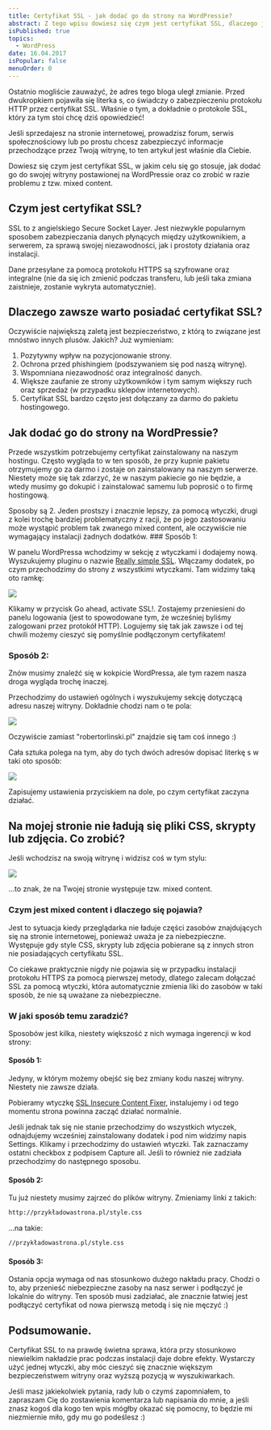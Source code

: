 ```yaml
---
title: Certyfikat SSL - jak dodać go do strony na WordPressie?
abstract: Z tego wpisu dowiesz się czym jest certyfikat SSL, dlaczego jest przydatny, jak go zainstalować i jak poradzić sobie z problemami związanymi z konfiguracją.
isPublished: true
topics:
  - WordPress
date: 16.04.2017
isPopular: false
menuOrder: 0
---
```


Ostatnio mogliście zauważyć, że adres tego bloga uległ zmianie. Przed dwukropkiem pojawiła się literka s, co świadczy o zabezpieczeniu protokołu HTTP przez certyfikat SSL. Właśnie o tym, a dokładnie o protokole SSL, który za tym stoi chcę dziś opowiedzieć!

Jeśli sprzedajesz na stronie internetowej, prowadzisz forum, serwis społecznościowy lub po prostu chcesz zabezpieczyć informacje przechodzące przez Twoją witrynę, to ten artykuł jest właśnie dla Ciebie.

Dowiesz się czym jest certyfikat SSL, w jakim celu się go stosuje, jak dodać go do swojej witryny postawionej na WordPressie oraz co zrobić w razie problemu z tzw. mixed content.

## Czym jest certyfikat SSL?

SSL to z angielskiego Secure Socket Layer. Jest niezwykle popularnym sposobem zabezpieczania danych płynących między użytkownikiem, a serwerem, za sprawą swojej niezawodności, jak i prostoty działania oraz instalacji.

Dane przesyłane za pomocą protokołu HTTPS są szyfrowane oraz integralne (nie da się ich zmienić podczas transferu, lub jeśli taka zmiana zaistnieje, zostanie wykryta automatycznie).

## Dlaczego zawsze warto posiadać certyfikat SSL?

Oczywiście największą zaletą jest bezpieczeństwo, z którą to związane jest mnóstwo innych plusów. Jakich? Już wymieniam:

1. Pozytywny wpływ na pozycjonowanie strony.
2. Ochrona przed phishingiem (podszywaniem się pod naszą witrynę).
3. Wspomniana niezawodność oraz integralność danych.
4. Większe zaufanie ze strony użytkowników i tym samym większy ruch oraz sprzedaż (w przypadku sklepów internetowych).
5. Certyfikat SSL bardzo często jest dołączany za darmo do pakietu hostingowego.

## Jak dodać go do strony na WordPressie?

Przede wszystkim potrzebujemy certyfikat zainstalowany na naszym hostingu. Często wygląda to w ten sposób, że przy kupnie pakietu otrzymujemy go za darmo i zostaje on zainstalowany na naszym serwerze. Niestety może się tak zdarzyć, że w naszym pakiecie go nie będzie, a wtedy musimy go dokupić i zainstalować samemu lub poprosić o to firmę hostingową.

Sposoby są 2. Jeden prostszy i znacznie lepszy, za pomocą wtyczki, drugi z kolei trochę bardziej problematyczny z racji, że po jego zastosowaniu może wystąpić problem tak zwanego mixed content, ale oczywiście nie wymagający instalacji żadnych dodatków. ### Sposób 1:

W panelu WordPressa wchodzimy w sekcję z wtyczkami i dodajemy nową. Wyszukujemy pluginu o nazwie [Really simple SSL](https://pl.wordpress.org/plugins/really-simple-ssl/). Włączamy dodatek, po czym przechodzimy do strony z wszystkimi wtyczkami. Tam widzimy taką oto ramkę:

![](./really-simple-ssl.jpg)

Klikamy w przycisk Go ahead, activate SSL!. Zostajemy przeniesieni do panelu logowania (jest to spowodowane tym, że wcześniej byliśmy zalogowani przez protokół HTTP). Logujemy się tak jak zawsze i od tej chwili możemy cieszyć się pomyślnie podłączonym certyfikatem!

### Sposób 2:

Znów musimy znaleźć się w kokpicie WordPressa, ale tym razem nasza droga wygląda trochę inaczej.

Przechodzimy do ustawień ogólnych i wyszukujemy sekcję dotyczącą adresu naszej witryny. Dokładnie chodzi nam o te pola:

![](./adres-1.jpg)

Oczywiście zamiast "robertorlinski.pl" znajdzie się tam coś innego :)

Cała sztuka polega na tym, aby do tych dwóch adresów dopisać literkę s w taki oto sposób:

![](./adres-2.jpg)

Zapisujemy ustawienia przyciskiem na dole, po czym certyfikat zaczyna działać.

## Na mojej stronie nie ładują się pliki CSS, skrypty lub zdjęcia. Co zrobić?

Jeśli wchodzisz na swoją witrynę i widzisz coś w tym stylu:

![](./mixed-content.jpg)

...to znak, że na Twojej stronie występuje tzw. mixed content.

### Czym jest mixed content i dlaczego się pojawia?

Jest to sytuacja kiedy przeglądarka nie ładuje części zasobów znajdujących się na stronie internetowej, ponieważ uważa je za niebezpieczne. Występuje gdy style CSS, skrypty lub zdjęcia pobierane są z innych stron nie posiadających certyfikatu SSL.

Co ciekawe praktycznie nigdy nie pojawia się w przypadku instalacji protokołu HTTPS za pomocą pierwszej metody, dlatego zalecam dołączać SSL za pomocą wtyczki, która automatycznie zmienia liki do zasobów w taki sposób, że nie są uważane za niebezpieczne.

### W jaki sposób temu zaradzić?

Sposobów jest kilka, niestety większość z nich wymaga ingerencji w kod strony:

#### Sposób 1:

Jedyny, w którym możemy obejść się bez zmiany kodu naszej witryny. Niestety nie zawsze działa.

Pobieramy wtyczkę [SSL Insecure Content Fixer](https://pl.wordpress.org/plugins/ssl-insecure-content-fixer/), instalujemy i od tego momentu strona powinna zacząć działać normalnie.

Jeśli jednak tak się nie stanie przechodzimy do wszystkich wtyczek, odnajdujemy wcześniej zainstalowany dodatek i pod nim widzimy napis Settings. Klikamy i przechodzimy do ustawień wtyczki. Tak zaznaczamy ostatni checkbox z podpisem Capture all. Jeśli to również nie zadziała przechodzimy do następnego sposobu.

#### Sposób 2:

Tu już niestety musimy zajrzeć do plików witryny. Zmieniamy linki z takich:

```bash
http://przykładowastrona.pl/style.css
```

...na takie:

```bash
//przykładowastrona.pl/style.css
```

#### Sposób 3:

Ostania opcja wymaga od nas stosunkowo dużego nakładu pracy. Chodzi o to, aby przenieść niebezpieczne zasoby na nasz serwer i podłączyć je lokalnie do witryny. Ten sposób musi zadziałać, ale znacznie łatwiej jest podłączyć certyfikat od nowa pierwszą metodą i się nie męczyć :)

## Podsumowanie.

Certyfikat SSL to na prawdę świetna sprawa, która przy stosunkowo niewielkim nakładzie prac podczas instalacji daje dobre efekty. Wystarczy użyć jednej wtyczki, aby móc cieszyć się znacznie większym bezpieczeństwem witryny oraz wyższą pozycją w wyszukiwarkach.

Jeśli masz jakiekolwiek pytania, rady lub o czymś zapomniałem, to zapraszam Cię do zostawienia komentarza lub napisania do mnie, a jeśli znasz kogoś dla kogo ten wpis mógłby okazać się pomocny, to będzie mi niezmiernie miło, gdy mu go podeślesz :)
